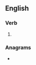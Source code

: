 ==English==

===Verb===
{{head|en|present participle}}

# {{present participle of|asperse|lang=en|nocat=1}}

===Anagrams===
* {{anagrams|en|a=aeginprss|grapiness|pinegrass|preassign|preassing|repassing|spearings}}